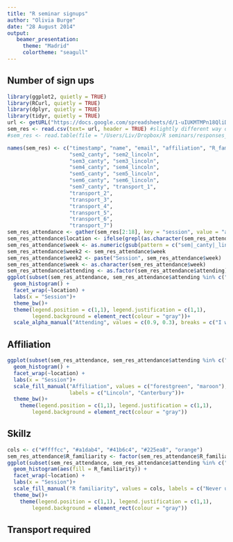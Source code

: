 ```yaml
---
title: "R seminar signups"
author: "Olivia Burge"
date: "28 August 2014"
output: 
   beamer_presentation:
     theme: "Madrid"
     colortheme: "seagull"
---
```

 
## Number of sign ups 
```r
library(ggplot2, quietly = TRUE)
library(RCurl, quietly = TRUE)
library(dplyr, quietly = TRUE)
library(tidyr, quietly = TRUE)
url <- getURL("https://docs.google.com/spreadsheets/d/1-uIUKMTMPn18QliDQpp8hrTzo8jWE2mOfpwB6DcGf40/export?format=csv&id", ssl.verifypeer = FALSE)
sem_res <- read.csv(text= url, header = TRUE) #slightly different way of reading a csv, necessary for web data. 
#sem_res <- read.table(file = "/Users/Liv/Dropbox/R seminars/responses_2014-08-28.csv", header = T, check.names = FALSE, sep = ",")

names(sem_res) <- c("timestamp", "name", "email", "affiliation", "R_familiarity", "sem1_canty", "sem1_lincoln",
                    "sem2_canty", "sem2_lincoln",
                    "sem3_canty", "sem3_lincoln",
                    "sem4_canty", "sem4_lincoln",
                    "sem5_canty", "sem5_lincoln",
                    "sem6_canty", "sem6_lincoln",
                    "sem7_canty", "transport_1",
                    "transport_2",
                    "transport_3",
                    "transport_4",
                    "transport_5",
                    "transport_6",
                    "transport_7")
sem_res_attendance <- gather(sem_res[2:18], key = "session", value = "attending", sem1_canty:sem7_canty)
sem_res_attendance$location <- ifelse(grepl(as.character(sem_res_attendance$session), pattern = "canty", fixed = TRUE), "Canterbury", "Lincoln")
sem_res_attendance$week <- as.numeric(gsub(pattern = c("sem|_canty|_lincoln"), replacement = "", x = as.character(sem_res_attendance$session)))
sem_res_attendance$week2 <- sem_res_attendance$week
sem_res_attendance$week2 <- paste("Session", sem_res_attendance$week)
sem_res_attendance$week <- as.character(sem_res_attendance$week)
sem_res_attendance$attending <- as.factor(sem_res_attendance$attending)
ggplot(subset(sem_res_attendance, sem_res_attendance$attending %in% c("I will rearrange my life to come", "Keen to come, but I'll see")), aes(x = week, alpha = attending)) + 
  geom_histogram() +
  facet_wrap(~location) +
  labs(x = "Session")+
  theme_bw()+
  theme(legend.position = c(1,1), legend.justification = c(1,1),
        legend.background = element_rect(colour = "gray"))+
  scale_alpha_manual("Attending", values = c(0.9, 0.3), breaks = c("I will rearrange my life to come", "Keen to come, but I'll see"), labels = c("for sure", "probably"))

```

## Affiliation

```r
ggplot(subset(sem_res_attendance, sem_res_attendance$attending %in% c("I will rearrange my life to come", "Keen to come, but I'll see") & sem_res_attendance$affiliation %in% c("Lincoln University", "University of Canterbury")), aes(x = week, fill = affiliation)) + 
  geom_histogram() +
  facet_wrap(~location) +
  labs(x = "Session")+
  scale_fill_manual("Affiliation", values = c("forestgreen", "maroon"),
                    labels = c("Lincoln", "Canterbury"))+
  theme_bw()+
    theme(legend.position = c(1,1), legend.justification = c(1,1),
        legend.background = element_rect(colour = "gray"))
```

## Skillz

```r
cols <- c("#ffffcc", "#a1dab4", "#41b6c4", "#225ea8", "orange")
sem_res_attendance$R_familiarity <- factor(sem_res_attendance$R_familiarity, exclude = NULL)
ggplot(subset(sem_res_attendance, sem_res_attendance$attending %in% c("I will rearrange my life to come", "Keen to come, but I'll see") & sem_res_attendance$affiliation %in% c("Lincoln University", "University of Canterbury")), aes(x = week)) + 
  geom_histogram(aes(fill = R_familiarity)) +
  facet_wrap(~location) +
  labs(x = "Session")+
  scale_fill_manual("R familiarity", values = cols, labels = c("Never used","Familiar","Skilled","Expert","NA"))+
  theme_bw()+
    theme(legend.position = c(1,1), legend.justification = c(1,1),
        legend.background = element_rect(colour = "gray"))
```


## Transport required

\begin{table}[ht]
\centering
\begin{tabular}{rrrr}
  \hline
 & None & Monday  & Tuesday \\ 
  \hline
Seminar 1 &  72 &   3 &   2 \\ 
  Seminar 2 &  74 &   2 &   1 \\ 
  Seminar 3 &  74 &   3 &   0 \\ 
  Seminar 4 &  75 &   2 &   0 \\ 
  Seminar 5 &  71 &   5 &   1 \\ 
  Seminar 6 &  74 &   3 &   0 \\ 
  Seminar 7 &  69 &   8 &   0 \\ 
   \hline
\end{tabular}
\end{table}


